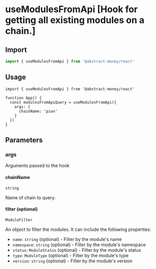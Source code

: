 
# useModulesFromApi [Hook for getting all existing modules on a chain.]

## Import

```ts twoslash 
import { useModulesFromApi } from '@abstract-money/react'
```

## Usage

```tsx twoslash [index.tsx]
import { useModulesFromApi } from '@abstract-money/react'

function App() {
  const modulesFromApiQuery = useModulesFromApi({
    args: {
      chainName: 'pion'
    }
  })
}
```

## Parameters

### args

Arguments passed to the hook

#### chainName

`string`

Name of chain to query.

#### filter (optional)

`ModuleFilter` 

An object to filter the modules. It can include the following properties:

- `name`: `string` (optional) - Filter by the module's name
- `namespace`: `string` (optional) - Filter by the module's namespace
- `status`: `ModuleStatus` (optional) - Filter by the module's status
- `type`: `ModuleType` (optional) - Filter by the module's type
- `version`: `string` (optional) - Filter by the module's version

<ParameterExtraSnippet />
<ParameterQuerySnippet />
